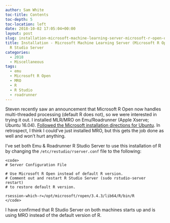 ```yaml
---
author: Sam White
toc-title: Contents
toc-depth: 5
toc-location: left
date: 2018-10-02 17:05:04+00:00
layout: post
slug: installation-microsoft-machine-learning-server-microsoft-r-open-on-emuroadrunner-r-studio-server
title: Installation - Microsoft Machine Learning Server (Microsoft R Open) on Emu/Roadrunner
  R Studio Server
categories:
  - 2018
  - Miscellaneous
tags:
  - emu
  - Microsoft R Open
  - MRO
  - R
  - R Studio
  - roadrunner
---
```


Steven recently saw an announcement that Microsoft R Open now handles multi-threaded processing (default R does not), so we were interested in trying it out. I installed MLR/MRO on Emu/Roadrunner (Apple Xserve; Ubuntu 16.04). [Followed the Microsoft installation directions for Ubuntu](https://docs.microsoft.com/en-us/machine-learning-server/install/machine-learning-server-linux-install). In retrospect, I think I could've just installed MRO, but this gets the job done as well and won't hurt anything.

I've set both Emu & Roadrunner R Studio Server to use this installation of R by changing the `/etc/restudio/rserver.conf` file to the following:


    
    <code>
    # Server Configuration File
    
    # Use Microsoft R Open instead of default R version.
    # Comment out and restart R Studio Server (sudo rstudio-server restart)
    # to restore default R version.
    
    rsession-which-r=/opt/microsoft/ropen/3.4.3/lib64/R/bin/R
    </code>



I have confirmed that R Studio Server on both machines starts up and is using MRO instead of the default version of R.
